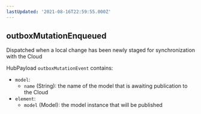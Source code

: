 ```yaml
---
lastUpdated: '2021-08-16T22:59:55.000Z'
---
```

## outboxMutationEnqueued

Dispatched when a local change has been newly staged for synchronization with the Cloud

HubPayload `outboxMutationEvent` contains:
- `model`:
    - `name` (String): the name of the model that is awaiting publication to the Cloud
- `element`: 
    - `model` (Model): the model instance that will be published

